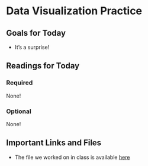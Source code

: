 # Data Visualization Practice 

## Goals for Today {-} 

* It's a surprise! 

## Readings for Today {-} 

### Required {-}

None! 

### Optional {-}

None! 

## Important Links and Files {-}

* The file we worked on in class is available [here]()

